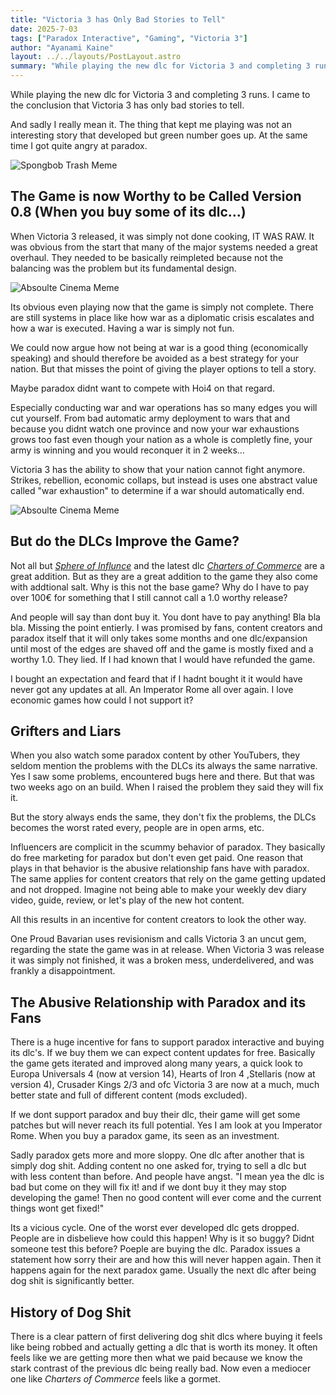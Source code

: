 ```yaml
---
title: "Victoria 3 has Only Bad Stories to Tell"
date: 2025-7-03
tags: ["Paradox Interactive", "Gaming", "Victoria 3"]
author: "Ayanami Kaine"
layout: ../../layouts/PostLayout.astro
summary: "While playing the new dlc for Victoria 3 and completing 3 runs. I came to the conclusion that Victoria 3 has only bad stories to tell."
---
```





While playing the new dlc for Victoria 3 and completing 3 runs.
I came to the conclusion that Victoria 3 has only bad stories to tell.

And sadly I really mean it. The thing that kept me playing was not an interesting
story that developed but green number goes up. At the same time I got quite angry
at paradox.

![Spongbob Trash Meme](/spongbob_meme.png)


## The Game is now Worthy to be Called Version 0.8 (When you buy some of its dlc...)

When Victoria 3 released, it was simply not done cooking, IT WAS RAW. It was obvious from the start
that many of the major systems needed a great overhaul. They needed to be basically reimpleted
because not the balancing was the problem but its fundamental design.

![Absoulte Cinema Meme](/its_raw_meme.jpg)


Its obvious even playing now that the game is simply not complete. There are still systems in place like 
how war as a diplomatic crisis escalates and how a war is executed. Having a war is simply not fun. 

We could now argue how not being at war is a good thing (economically speaking) and should therefore be avoided
as a best strategy for your nation. But that misses the point of giving the player options to tell a story.

Maybe paradox didnt want to compete with Hoi4 on that regard.

Especially conducting war and war operations has so many edges you will cut yourself. From bad automatic
army deployment to wars that and because you didnt watch one province and now your war exhaustions grows too fast
even though your nation as a whole is completly fine, your army is winning and you would reconquer it in 2 weeks...

Victoria 3 has the ability to show that your nation cannot fight anymore. Strikes, rebellion, economic collaps, but
instead is uses one abstract value called "war exhaustion" to determine if a war should automatically end. 

![Absoulte Cinema Meme](/cinema_meme.jpg)

## But do the DLCs Improve the Game?

Not all but *[Sphere of Influnce](https://store.steampowered.com/app/2411231/Victoria_3_Sphere_of_Influence/)* and the latest dlc *[Charters of Commerce](https://store.steampowered.com/app/3450170/Victoria_3_Charters_of_Commerce/)* are a great addition. But as they are a great addition
to the game they also come with addtional salt. Why is this not the base game? Why do I have to pay over
100€ for something that I still cannot call a 1.0 worthy release?

And people will say than dont buy it. You dont have to pay anything! Bla bla bla. Missing the point entierly.
I was promised by fans, content creators and paradox itself that it will only takes some months and one dlc/expansion
until most of the edges are shaved off and the game is mostly fixed and a worthy 1.0. They lied. If I had known that
I would have refunded the game.

I bought an expectation and feard that if I hadnt bought it it would have never got any updates at all. An 
Imperator Rome all over again. I love economic games how could I not support it?

## Grifters and Liars

When you also watch some paradox content by other YouTubers, they seldom mention the problems with the DLCs
its always the same narrative. Yes I saw some problems, encountered bugs here and there. But that was two weeks 
ago on an build. When I raised the problem they said they will fix it. 

But the story always ends the same, they don't fix the problems, the DLCs becomes the worst rated every, people
are in open arms, etc.

Influencers are complicit in the scummy behavior of paradox. They basically do free marketing for paradox 
but don't even get paid. One reason that plays in that behavior is the abusive relationship fans have with
paradox. The same applies for content creators that rely on the game getting updated and not dropped. Imagine
not being able to make your weekly dev diary video, guide, review, or let's play of the new hot content.

All this results in an incentive for content creators to look the other way.

One Proud Bavarian uses revisionism and calls Victoria 3 an uncut gem, regarding the state the game was in at release. When Victoria 3 was release it was simply not finished, it was a broken mess, underdelivered, and was frankly a disappointment.


## The Abusive Relationship with Paradox and its Fans

There is a huge incentive for fans to support paradox interactive and buying its dlc's. 
If we buy them we can expect content updates for free. Basically the game gets iterated and
improved along many years, a quick look to Europa Universals 4 (now at version 14), Hearts of Iron 4 ,Stellaris (now at version 4), Crusader Kings 2/3
and ofc Victoria 3 are now at a much, much better state and full of different content (mods excluded).

If we dont support paradox and buy their dlc, their game will get some patches but will never reach 
its full potential. Yes I am look at you Imperator Rome. When you buy a paradox game, its seen as an
investment. 

Sadly paradox gets more and more sloppy. One dlc after another that is simply dog shit. Adding content
no one asked for, trying to sell a dlc but with less content than before. And people have angst. 
"I mean yea the dlc is bad but come on they will fix it! and if we dont buy it they may stop developing the game!
Then no good content will ever come and the current things wont get fixed!"

Its a vicious cycle. One of the worst ever developed dlc gets dropped. People are in disbelieve how could this happen!
Why is it so buggy? Didnt someone test this before? Poeple are buying the dlc. Paradox issues a 
statement how sorry their are and how this will never happen again. Then it happens again for the next 
paradox game. Usually the next dlc after being dog shit is significantly better.

## History of Dog Shit

There is a clear pattern of first delivering dog shit dlcs where buying it feels like being robbed and actually 
getting a dlc that is worth its money. It often feels like we are getting more then what we paid because 
we know the stark contrast of the previous dlc being really bad. Now even a mediocer one like *Charters of Commerce*
feels like a gormet.


<Timeline>
  <TimelineItem date="27 Apr, 2021" title="Europa Universalis IV: Leviathan (Absolute dog shit)" quality="bad">
  </TimelineItem>
   
  <TimelineItem date="13 Sep, 2022" title="Europa Universalis IV: Lions of the North (Good)" quality="good">
  </TimelineItem>
   
  <TimelineItem date="27 Sep, 2022" title="Hearts of Iron IV: By Blood Alone (Absolute dog shit)" quality="bad">
  </TimelineItem>
   
  <TimelineItem date="25 Oct, 2022" title="Release of Victoria 3 (Meh)" quality="meh">
  </TimelineItem>
   
  <TimelineItem date="22 May, 2023" title="Victoria 3: Voice of the People (Absolute dog shit)" quality="bad">
  </TimelineItem>
   
  <TimelineItem date="4 Mar, 2024" title="Crusader Kings III: Legends of the Dead (Absolute dog shit)" quality="bad">
  </TimelineItem>

  <TimelineItem date="24 Sep, 2024" title="Crusader Kings III: Roads to Power (Good)" quality="good">
  </TimelineItem>

  <TimelineItem date="14 Nov, 2024" title="Hearts of Iron IV: Götterdämmerung (Good)" quality="good">
  </TimelineItem>
    
  <TimelineItem date="4 Mar, 2025" title="Hearts of Iron IV: Graveyard of Empires (Absolute dog shit)" quality="bad">
  </TimelineItem>
      
  <TimelineItem date="17 Jun, 2025" title="Victoria 3: Charters of Commerce (Good)" quality="good">
  </TimelineItem>
</Timeline>